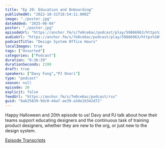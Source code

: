 ```yaml
---
title: "Ep 20: Education and Onboarding"
publishedAt: "2022-10-31T18:54:11.000Z"
image: "./poster.jpg"
dateAdded: "2025-06-04"
poster: "./poster.jpg"
episodeUrl: "https://anchor.fm/s/7e0ce6ac/podcast/play/59866963/https%3A%2F%2Fd3ctxlq1ktw2nl.cloudfront.net%2Fstaging%2F2022-9-31%2Fa53e4791-b643-d246-a309-5be79d125999.mp3"
audioUrl: "https://anchor.fm/s/7e0ce6ac/podcast/play/59866963/https%3A%2F%2Fd3ctxlq1ktw2nl.cloudfront.net%2Fstaging%2F2022-9-31%2Fa53e4791-b643-d246-a309-5be79d125999.mp3"
podcastTitle: "Design System Office Hours"
localImages: true
tags: ["Unsorted"]
categories: ["Podcast"]
duration: "0:36:39"
durationSeconds: 2199
draft: true
speakers: ["Davy Fung","PJ Onori"]
type: "podcast"
season: null
episode: 20
explicit: false
feedUrl: "https://anchor.fm/s/7e0ce6ac/podcast/rss"
guid: "6ab25839-9dc0-44a7-ae39-a3de16342d72"
---
```

Happy Halloween and 20th episode to us! Davy and PJ talk about how their teams support educating designers and the continuous task of training product designers, whether they are new to the org, or just new to the design system.

[Episode Transcripts](https://docs.google.com/document/d/1eBPOj7pQJBKCsc4uWlMM1XwwfTOLiK7Av_qEbwu2F_M/edit?usp=sharing)
